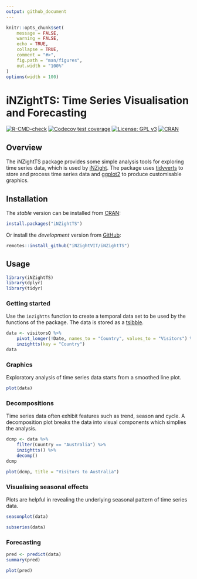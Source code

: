 ```yaml
---
output: github_document
---
```


```r
knitr::opts_chunk$set(
    message = FALSE,
    warning = FALSE,
    echo = TRUE,
    collapse = TRUE,
    comment = "#>",
    fig.path = "man/figures",
    out.width = "100%"
)
options(width = 100)
```

# iNZightTS: Time Series Visualisation and Forecasting

[![R-CMD-check](https://github.com/iNZightVIT/iNZightTS/workflows/R-CMD-check/badge.svg)](https://github.com/iNZightVIT/iNZightTS/actions?workflow=R-CMD-check)
[![Codecov test coverage](https://codecov.io/gh/iNZightVIT/iNZightTS/branch/master/graph/badge.svg)](https://codecov.io/gh/iNZightVIT/iNZightTS?branch=master)
[![License: GPL v3](https://img.shields.io/badge/License-GPL%20v3-blue.svg)](http://www.gnu.org/licenses/gpl-3.0)
[![CRAN](https://www.r-pkg.org/badges/version/iNZightTS)](https://CRAN.R-project.org/package=iNZightTS)

## Overview

The iNZightTS package provides some simple analysis tools for exploring time series data, which is used by [iNZight](https://github.com/iNZightVIT/iNZight). The package uses [tidyverts](https://tidyverts.org/) to store and process time series data and [ggplot2](https://github.com/tidyverse/ggplot2) to produce customisable graphics.

## Installation

The *stable* version can be installed from [CRAN](https://cran.r-project.org/web/packages/iNZightTS/index.html):

```r
install.packages("iNZightTS")
```

Or install the *development* version from [GitHub](https://github.com/iNZightVIT/iNZightTS):

```r
remotes::install_github("iNZightVIT/iNZightTS")
```

## Usage

```r
library(iNZightTS)
library(dplyr)
library(tidyr)
```

### Getting started

Use the `inzightts` function to create a temporal data set to be used by the functions of the package. The data is stored as a [tsibble](https://github.com/tidyverts/tsibble).

```r
data <- visitorsQ %>%
    pivot_longer(!Date, names_to = "Country", values_to = "Visitors") %>%
    inzightts(key = "Country")
data
```

### Graphics

Exploratory analysis of time series data starts from a smoothed line plot.

```r
plot(data)
```

### Decompositions

Time series data often exhibit features such as trend, season and cycle. A decomposition plot breaks the data into visual components which simplies the analysis.

```r
dcmp <- data %>%
    filter(Country == "Australia") %>%
    inzightts() %>%
    decomp()
dcmp
```

```r
plot(dcmp, title = "Visitors to Australia")
```

### Visualising seasonal effects

Plots are helpful in revealing the underlying seasonal pattern of time series data.

```r
seasonplot(data)
```

```r
subseries(data)
```

### Forecasting

```r
pred <- predict(data)
summary(pred)
```

```r
plot(pred)
```
